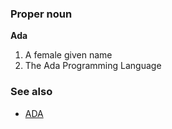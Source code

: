 ===Proper noun===
'''Ada'''

# A female given name
# The Ada Programming Language

===See also===
*[[ADA]]